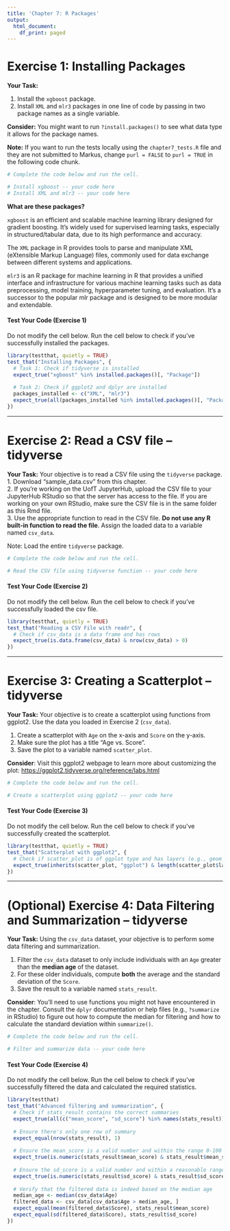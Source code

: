 ```yaml
---
title: 'Chapter 7: R Packages'
output:
  html_document:
    df_print: paged
---
```


# Exercise 1: Installing Packages

**Your Task:**

1.  Install the `xgboost` package.\
2.  Install `XML` and `mlr3` packages in one line of code by passing in two package names as a single variable.

**Consider:** You might want to run `?install.packages()` to see what data type it allows for the package names.

**Note:** If you want to run the tests locally using the `chapter7_tests.R` file and they are not submitted to Markus, change `purl = FALSE` to `purl = TRUE` in the following code chunk.

```r

# Complete the code below and run the cell.

# Install xgboost -- your code here
# Install XML and mlr3 -- your code here
```

**What are these packages?**

`xgboost` is an efficient and scalable machine learning library designed for gradient boosting. It's widely used for supervised learning tasks, especially in structured/tabular data, due to its high performance and accuracy.

The `XML` package in R provides tools to parse and manipulate XML (eXtensible Markup Language) files, commonly used for data exchange between different systems and applications.

`mlr3` is an R package for machine learning in R that provides a unified interface and infrastructure for various machine learning tasks such as data preprocessing, model training, hyperparameter tuning, and evaluation. It's a successor to the popular mlr package and is designed to be more modular and extendable.

#### Test Your Code (Exercise 1)

Do not modify the cell below. Run the cell below to check if you've successfully installed the packages.

```r
library(testthat, quietly = TRUE)
test_that("Installing Packages", {
  # Task 1: Check if tidyverse is installed
  expect_true("xgboost" %in% installed.packages()[, "Package"])
  
  # Task 2: Check if ggplot2 and dplyr are installed
  packages_installed <- c("XML", "mlr3")
  expect_true(all(packages_installed %in% installed.packages()[, "Package"]))
})
```

------------------------------------------------------------------------

# Exercise 2: Read a CSV file -- tidyverse

**Your Task:** Your objective is to read a CSV file using the `tidyverse` package.\
1. Download "sample_data.csv" from this chapter.\
2. If you're working on the UofT JupyterHub, upload the CSV file to your JupyterHub RStudio so that the server has access to the file. If you are working on your own RStudio, make sure the CSV file is in the same folder as this Rmd file.\
3. Use the appropriate function to read in the CSV file. **Do not use any R built-in function to read the file**. Assign the loaded data to a variable named `csv_data`.

Note: Load the entire `tidyverse` package.

```r
# Complete the code below and run the cell.

# Read the CSV file using tidyverse function -- your code here

```

#### Test Your Code (Exercise 2)

Do not modify the cell below. Run the cell below to check if you've successfully loaded the csv file.

```r
library(testthat, quietly = TRUE)
test_that("Reading a CSV File with readr", {
  # Check if csv_data is a data frame and has rows
  expect_true(is.data.frame(csv_data) & nrow(csv_data) > 0)
})
```

------------------------------------------------------------------------

# Exercise 3: Creating a Scatterplot -- tidyverse

**Your Task:** Your objective is to create a scatterplot using functions from ggplot2. Use the data you loaded in Exercise 2 (`csv_data`).

1.  Create a scatterplot with `Age` on the x-axis and `Score` on the y-axis.\
2.  Make sure the plot has a title "Age vs. Score".\
3.  Save the plot to a variable named `scatter_plot`.

**Consider**: Visit this ggplot2 webpage to learn more about customizing the plot: <https://ggplot2.tidyverse.org/reference/labs.html>

```r
# Complete the code below and run the cell.

# Create a scatterplot using ggplot2 -- your code here

```

#### Test Your Code (Exercise 3)

Do not modify the cell below. Run the cell below to check if you've successfully created the scatterplot.

```r
library(testthat, quietly = TRUE)
test_that("Scatterplot with ggplot2", {
  # Check if scatter_plot is of ggplot type and has layers (e.g., geom_point)
  expect_true(inherits(scatter_plot, "ggplot") & length(scatter_plot$layers) > 0)
})
```

------------------------------------------------------------------------

# (Optional) Exercise 4: Data Filtering and Summarization -- tidyverse

**Your Task:** Using the `csv_data` dataset, your objective is to perform some data filtering and summarization.

1.  Filter the `csv_data` dataset to only include individuals with an `Age` greater than the **median age** of the dataset.\
2.  For these older individuals, compute **both** the average and the standard deviation of the `Score`.\
3.  Save the result to a variable named `stats_result`.

**Consider**: You'll need to use functions you might not have encountered in the chapter. Consult the `dplyr` documentation or help files (e.g., `?summarize` in RStudio) to figure out how to compute the median for filtering and how to calculate the standard deviation within `summarize()`.

```r
# Complete the code below and run the cell.

# Filter and summarize data -- your code here

```

#### Test Your Code (Exercise 4)

Do not modify the cell below. Run the cell below to check if you've successfully filtered the data and calculated the required statistics.

```r
library(testthat)
test_that("Advanced filtering and summarization", {
  # Check if stats_result contains the correct summaries
  expect_true(all(c("mean_score", "sd_score") %in% names(stats_result)))
  
  # Ensure there's only one row of summary
  expect_equal(nrow(stats_result), 1)
  
  # Ensure the mean_score is a valid number and within the range 0-100 (assuming scores range from 0 to 100)
  expect_true(is.numeric(stats_result$mean_score) & stats_result$mean_score >= 0 & stats_result$mean_score <= 100)
  
  # Ensure the sd_score is a valid number and within a reasonable range
  expect_true(is.numeric(stats_result$sd_score) & stats_result$sd_score >= 0 & stats_result$sd_score <= (max(csv_data$Score) - min(csv_data$Score)))
  
  # Verify that the filtered data is indeed based on the median age
  median_age <- median(csv_data$Age)
  filtered_data <- csv_data[csv_data$Age > median_age, ]
  expect_equal(mean(filtered_data$Score), stats_result$mean_score)
  expect_equal(sd(filtered_data$Score), stats_result$sd_score)
})

```

